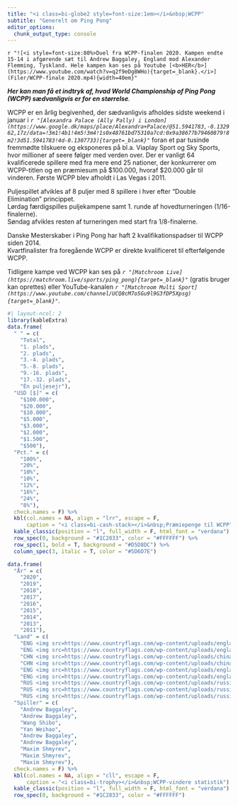 ```yaml
---
title: "<i class=bi-globe2 style=font-size:1em></i>&nbsp;WCPP"
subtitle: "Generelt om Ping Pong"
editor_options: 
  chunk_output_type: console
---
```


`r "![<i style=font-size:80%>Duel fra WCPP-finalen 2020. Kampen endte 15-14 i afgørende sæt til Andrew Baggaley, England mod Alexander Flemming, Tyskland. Hele kampen kan ses på Youtube [<b>HER</b>](https://www.youtube.com/watch?v=q2f9eDg8WHo){target=_blank}.</i>](Filer/WCPP-finale 2020.mp4){width=40em}"`

***Her kan man få et indtryk af, hvad World Championship of Ping Pong (WCPP) sædvanligvis er for en størrelse**.*

WCPP er en årlig begivenhed, der sædvanligvis afholdes sidste weekend i januar i *`r "[Alexandra Palace (Ally Pally) i London](https://www.google.dk/maps/place/Alexandra+Palace/@51.5941783,-0.132962,17z/data=!3m1!4b1!4m5!3m4!1s0x48761bd75310a7cd:0x9a38677b79460879!8m2!3d51.5941783!4d-0.1307733){target=_blank}"`* foran et par tusinde fremmødte tilskuere og eksponeres på bl.a. Viaplay Sport og Sky Sports, hvor millioner af seere følger med verden over. Der er vanligt 64 kvalificerede spillere med fra mere end 25 nationer, der konkurrerer om WCPP-titlen og en præmiesum på \$100.000, hvoraf \$20.000 går til vinderen. Første WCPP blev afholdt i Las Vegas i 2011.

Puljespillet afvikles af 8 puljer med 8 spillere i hver efter "Double Elimination" princippet.\
Lørdag færdigspilles puljekampene samt 1. runde af hovedturneringen (1/16-finalerne).\
Søndag afvikles resten af turneringen med start fra 1/8-finalerne.

Danske Mesterskaber i Ping Pong har haft 2 kvalifikationspadser til WCPP siden 2014.\
Kvartfinalister fra foregående WCPP er direkte kvalificeret til efterfølgende WCPP.

Tidligere kampe ved WCPP kan ses på *`r "[Matchroom Live](https://matchroom.live/sports/ping_pong){target=_blank}"`* (gratis bruger kan oprettes) eller YouTube-kanalen *`r "[Matchroom Multi Sport](https://www.youtube.com/channel/UCQ8cM7o5Gu9l9G3fDP5Xpsg){target=_blank}"`*.

```r
#| layout-ncol: 2
library(kableExtra)
data.frame(
  " " = c(
    "Total",
    "1. plads",
    "2. plads",
    "3.-4. plads",
    "5.-8. plads",
    "9.-16. plads",
    "17.-32. plads",
    "Én puljesejr"),
  "USD [$]" = c(
    "$100.000",
    "$20.000",
    "$10.000",
    "$5.000",
    "$3.000",
    "$2.000",
    "$1.500",
    "$500"),
  "Pct." = c(
    "100%",
    "20%",
    "10%",
    "10%",
    "12%",
    "16%",
    "24%",
    "8%"),
  check.names = F) %>%
  kbl(col.names = NA, align = "lrr", escape = F,
      caption = "<i class=bi-cash-stack></i>&nbsp;Præmiepenge til WCPP") %>%
  kable_classic(position = "l", full_width = F, html_font = "verdana") %>%
  row_spec(0, background = "#1C2833", color = "#FFFFFF") %>%
  row_spec(1, bold = T, background = "#D5D8DC") %>%
  column_spec(3, italic = T, color = "#5D6D7E")

data.frame(
  "År" = c(
    "2020",
    "2019",
    "2018",
    "2017",
    "2016",
    "2015",
    "2014",
    "2013",
    "2011"),
  "Land" = c(
    "ENG <img src=https://www.countryflags.com/wp-content/uploads/england-flag-jpg-xl.jpg height=11>",
    "ENG <img src=https://www.countryflags.com/wp-content/uploads/england-flag-jpg-xl.jpg height=11>",
    "CHN <img src=https://www.countryflags.com/wp-content/uploads/china-flag-png-large.png height=11>",
    "CHN <img src=https://www.countryflags.com/wp-content/uploads/china-flag-png-large.png height=11>",
    "ENG <img src=https://www.countryflags.com/wp-content/uploads/england-flag-jpg-xl.jpg height=11>",
    "ENG <img src=https://www.countryflags.com/wp-content/uploads/england-flag-jpg-xl.jpg height=11>",
    "RUS <img src=https://www.countryflags.com/wp-content/uploads/russia-flag-png-large.png height=11>",
    "RUS <img src=https://www.countryflags.com/wp-content/uploads/russia-flag-png-large.png height=11>",
    "RUS <img src=https://www.countryflags.com/wp-content/uploads/russia-flag-png-large.png height=11>"),
  "Spiller" = c(
    "Andrew Baggaley",
    "Andrew Baggaley",
    "Wang Shibo",
    "Yan Weihao",
    "Andrew Baggaley",
    "Andrew Baggaley",
    "Maxim Shmyrev",
    "Maxim Shmyrev",
    "Maxim Shmyrev"),
  check.names = F) %>%
  kbl(col.names = NA, align = "cll", escape = F,
      caption = "<i class=bi-trophy></i>&nbsp;WCPP-vindere statistik") %>%
  kable_classic(position = "l", full_width = F, html_font = "verdana") %>%
  row_spec(0, background = "#1C2833", color = "#FFFFFF")
```
